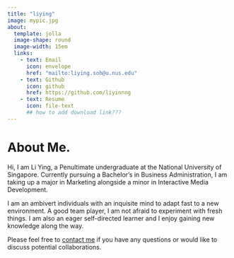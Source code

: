 ```yaml
---
title: "liying"
image: mypic.jpg
about: 
  template: jolla
  image-shape: round
  image-width: 15em
  links: 
    - text: Email
      icon: envelope
      href: "mailto:liying.soh@u.nus.edu"
    - text: Github
      icon: github
      href: https://github.com/liyinnng
    - text: Resume
      icon: file-text
      ## how to add download link???
---
```


::: {#about-block}
:::

# About Me.

Hi, I am Li Ying, a Penultimate undergraduate at the National University of Singapore. Currently pursuing a Bachelor's in Business Administration, I am taking up a major in Marketing alongside a minor in Interactive Media Development.

I am an ambivert individuals with an inquisite mind to adapt fast to a new environment. A good team player, I am not afraid to experiment with fresh things. I am also an eager self-directed learner and I enjoy gaining new knowledge along the way.

Please feel free to [contact me](mailto:liying.soh@u.nus.edu) if you have any questions or would like to discuss potential collaborations. 
